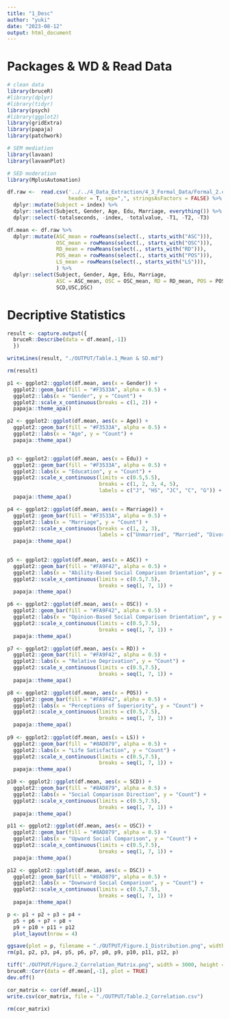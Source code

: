 ```yaml
---
title: "1_Desc"
author: "yuki"
date: "2023-08-12"
output: html_document
---
```

# Packages & WD & Read Data
```r
# clean data
library(bruceR)
#library(dplyr)
#library(tidyr)
library(psych)
#library(ggplot2)
library(gridExtra)
library(papaja)
library(patchwork)

# SEM mediation
library(lavaan)
library(lavaanPlot)

# SED moderation
library(MplusAutomation)
```

```r
df.raw <-  read.csv('../../4_Data_Extraction/4_3_Formal_Data/Formal_2.csv',
                    header = T, sep=",", stringsAsFactors = FALSE) %>%
  dplyr::mutate(Subject = index) %>%
  dplyr::select(Subject, Gender, Age, Edu, Marriage, everything()) %>%
  dplyr::select(-totalseconds, -index, -totalvalue, -T1, -T2, -T3)
```

```r
df.mean <- df.raw %>%
  dplyr::mutate(ASC_mean = rowMeans(select(., starts_with("ASC"))),
                OSC_mean = rowMeans(select(., starts_with("OSC"))),
                RD_mean = rowMeans(select(., starts_with("RD"))),
                POS_mean = rowMeans(select(., starts_with("POS"))),
                LS_mean = rowMeans(select(., starts_with("LS"))),
                ) %>%
  dplyr::select(Subject, Gender, Age, Edu, Marriage,
                ASC = ASC_mean, OSC = OSC_mean, RD = RD_mean, POS = POS_mean, LS = LS_mean, 
                SCD,USC,DSC)
```  

# Decriptive Statistics
```r
result <- capture.output({
  bruceR::Describe(data = df.mean[,-1])
  })

writeLines(result, "./OUTPUT/Table.1_Mean & SD.md")

rm(result)
```

```r
p1 <- ggplot2::ggplot(df.mean, aes(x = Gender)) +
  ggplot2::geom_bar(fill = "#F3533A", alpha = 0.5) +
  ggplot2::labs(x = "Gender", y = "Count") +
  ggplot2::scale_x_continuous(breaks = c(1, 2)) +
  papaja::theme_apa() 

p2 <- ggplot2::ggplot(df.mean, aes(x = Age)) +
  ggplot2::geom_bar(fill = "#F3533A", alpha = 0.5) +
  ggplot2::labs(x = "Age", y = "Count") +
  papaja::theme_apa() 


p3 <- ggplot2::ggplot(df.mean, aes(x = Edu)) +
  ggplot2::geom_bar(fill = "#F3533A", alpha = 0.5) +
  ggplot2::labs(x = "Education", y = "Count") +
  ggplot2::scale_x_continuous(limits = c(0.5,5.5),
                              breaks = c(1, 2, 3, 4, 5),
                              labels = c("J", "HS", "JC", "C", "G")) +
  papaja::theme_apa() 

p4 <- ggplot2::ggplot(df.mean, aes(x = Marriage)) +
  ggplot2::geom_bar(fill = "#F3533A", alpha = 0.5) +
  ggplot2::labs(x = "Marriage", y = "Count") +
  ggplot2::scale_x_continuous(breaks = c(1, 2, 3),
                              labels = c("Unmarried", "Married", "Divorced")) +
  papaja::theme_apa() 
  

p5 <- ggplot2::ggplot(df.mean, aes(x = ASC)) +
  ggplot2::geom_bar(fill = "#FA9F42", alpha = 0.5) +
  ggplot2::labs(x = "Ability-Based Social Comparison Orientation", y = "Count") +
  ggplot2::scale_x_continuous(limits = c(0.5,7.5),
                              breaks = seq(1, 7, 1)) +
  papaja::theme_apa() 

p6 <- ggplot2::ggplot(df.mean, aes(x = OSC)) +
  ggplot2::geom_bar(fill = "#FA9F42", alpha = 0.5) +
  ggplot2::labs(x = "Opinion-Based Social Comparison Orientation", y = "Count") +
  ggplot2::scale_x_continuous(limits = c(0.5,7.5),
                              breaks = seq(1, 7, 1)) +
  papaja::theme_apa() 

p7 <- ggplot2::ggplot(df.mean, aes(x = RD)) +
  ggplot2::geom_bar(fill = "#FA9F42", alpha = 0.5) +
  ggplot2::labs(x = "Relative Deprivation", y = "Count") +
  ggplot2::scale_x_continuous(limits = c(0.5,7.5),
                              breaks = seq(1, 7, 1)) +
  papaja::theme_apa() 

p8 <- ggplot2::ggplot(df.mean, aes(x = POS)) +
  ggplot2::geom_bar(fill = "#FA9F42", alpha = 0.5) +
  ggplot2::labs(x = "Perceptions of Superiority", y = "Count") +
  ggplot2::scale_x_continuous(limits = c(0.5,7.5),
                              breaks = seq(1, 7, 1)) +
  papaja::theme_apa() 
  
p9 <- ggplot2::ggplot(df.mean, aes(x = LS)) +
  ggplot2::geom_bar(fill = "#8AD879", alpha = 0.5) +
  ggplot2::labs(x = "Life Satisfaction", y = "Count") +
  ggplot2::scale_x_continuous(limits = c(0.5,7.5),
                              breaks = seq(1, 7, 1)) +
  papaja::theme_apa() 

p10 <- ggplot2::ggplot(df.mean, aes(x = SCD)) +
  ggplot2::geom_bar(fill = "#8AD879", alpha = 0.5) +
  ggplot2::labs(x = "Social Comparison Direction", y = "Count") +
  ggplot2::scale_x_continuous(limits = c(0.5,7.5),
                              breaks = seq(1, 7, 1)) +
  papaja::theme_apa() 

p11 <- ggplot2::ggplot(df.mean, aes(x = USC)) +
  ggplot2::geom_bar(fill = "#8AD879", alpha = 0.5) +
  ggplot2::labs(x = "Upward Social Comparison", y = "Count") +
  ggplot2::scale_x_continuous(limits = c(0.5,7.5),
                              breaks = seq(1, 7, 1)) +
  papaja::theme_apa() 

p12 <- ggplot2::ggplot(df.mean, aes(x = DSC)) +
  ggplot2::geom_bar(fill = "#8AD879", alpha = 0.5) +
  ggplot2::labs(x = "Downward Social Comparison", y = "Count") +
  ggplot2::scale_x_continuous(limits = c(0.5,7.5),
                              breaks = seq(1, 7, 1)) +
  papaja::theme_apa() 

p <- p1 + p2 + p3 + p4 + 
  p5 + p6 + p7 + p8 + 
  p9 + p10 + p11 + p12
  plot_layout(nrow = 4)

ggsave(plot = p, filename = "./OUTPUT/Figure.1_Distribution.png", width = 16, height = 12)
rm(p1, p2, p3, p4, p5, p6, p7, p8, p9, p10, p11, p12, p)
```

```r
tiff("./OUTPUT/Figure.2_Correlation_Matrix.png", width = 3000, height = 2000, res = 300)
bruceR::Corr(data = df.mean[,-1], plot = TRUE)
dev.off()

cor_matrix <- cor(df.mean[,-1])
write.csv(cor_matrix, file = "./OUTPUT/Table.2_Correlation.csv")

rm(cor_matrix)
```